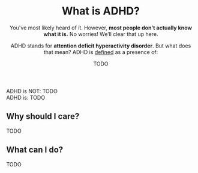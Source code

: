 <Meta
  title="What is ADHD? - Neurodiversity Wiki"
  description="OCD stands for attention deficit hyperactivity disorder. Learn about what it means to have ADHD"
  social="/social/adhd.jpg"
/>

<Header>

# What is ADHD?

You've most likely heard of it. However, **most people don't actually know what it is.** No worries! We’ll clear that up here.

ADHD stands for **attention deficit hyperactivity disorder**. But what does that mean? ADHD is [defined](#todo) as a presence of:

<Definition>
<DefinitionItem summary="TODO">

TODO

</DefinitionItem>
</Definition>

</Header>

<Box>
<div>
<IconHeading url="/icons/cross.svg" alt="Cross icon">ADHD is NOT:</IconHeading>

<Definition>
<DefinitionItem summary="TODO">
TODO
</DefinitionItem>
</Definition>
</div>

<div>
<IconHeading url="/icons/check.svg" alt="Check icon">ADHD is:</IconHeading>

<Definition>
<DefinitionItem summary="TODO">TODO</DefinitionItem>
</Definition>
</div>

</Box>

<Section>

## Why should I care?

TODO

</Section>

<Section>

## What can I do?

TODO

</Section>
